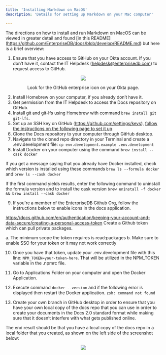 ```yaml
---
title: 'Installing Markdown on MacOS'
description: 'Details for setting up Markdown on your Mac computer'

---
```


The directions on how to install and run Markdown on MacOS can be viewed in greater detail and found [in this README] (https://github.com/EnterpriseDB/docs/blob/develop/README.md) but here is a brief overview: 

1. Ensure that you have access to GitHub on your Okta account. If you don’t have it, contact the IT Helpdesk (helpdesk@enterprisedb.com) to request access to GitHub. 

<p align="center">
  <img  src="Images/OktaPage.png">
</p>

<div align="center">Look for the GitHub enterprise icon on your Okta page.</div>

2. Install Homebrew on your computer, if you already don’t have it. 
3. Get permission from the IT Helpdesk to access the Docs repository on GitHub. 
4. Install git and git-lfs using Homebrew with command ``brew install git git-lfs``.
5. Set up an SSH key on GitHub (https://github.com/settings/keys), [follow the instructions on the following page to set it up](https://docs.github.com/en/github-ae@latest/authentication/connecting-to-github-with-ssh/generating-a-new-ssh-key-and-adding-it-to-the-ssh-agent)
6. Clone the Docs repository to your computer through GitHub desktop. 
7. Navigate to the cloned repo directory in your Terminal and create a .env.development file: ``cp env.development.example .env.development``
8. Install Docker on your computer using the command  ``brew install --cask docker``

If you get a message saying that you already have Docker installed, check which version is installed using these commands
``brew ls --formula docker``  and    ``brew ls --cask docker``

If the first command yields results, enter the following command to uninstall the formula version and to install the cask version
``brew uninstall -f docker && brew install --cask docker``

9. If you're a member of the EnterpriseDB Github Org, follow the instructions below to enable icons in the docs application.

https://docs.github.com/en/authentication/keeping-your-account-and-data-secure/creating-a-personal-access-token
Create a Github token which can pull private packages.

  a. The minimum scope the token requires is read:packages
  b. Make sure to enable SSO for your token or it may not work correctly

10. Once you have that token, update your .env.development file with this line: 
``NPM_TOKEN=your-token-here``. That will be utilized in the NPM_TOKEN variable in the .npmrc file.

11. Go to Applications Folder on your computer and open the Docker Application.

12. Execute command ``docker --version`` and if the following error is displayed then restart the Docker application.
	``zsh: command not found``

13. Create your own branch in GitHub desktop in order to ensure that you have your own local copy of the docs repo that you can use in order to create your documents in the Docs 2.0 standard format while making sure that it doesn’t interfere with what gets published online.

The end result should be that you have a local copy of the docs repo in a local folder that you created, as shown on the left side of the screenshot below: 

<p align="center">
  <img  src="Images/LocalCopyofDocsRepo.png">
</p>
